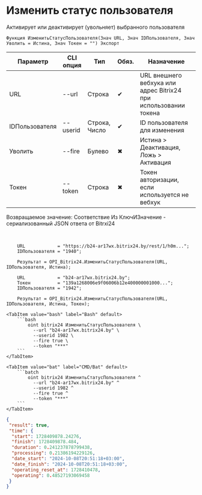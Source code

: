 ﻿---
sidebar_position: 5
description: Изменить статус пользователя и другие функции для работы с Bitrix24 в Открытом пакете интеграций - бесплатной open-source библиотеке интеграций для 1С:Предприятие 8, OneScript и CLI
keywords: [1C, 1С, 1С:Предприятие, 1С:Предприятие 8.3, API, Интеграция, Сервисы, Обмен, OneScript, CLI, Bitrix24]
---


# Изменить статус пользователя
 Активирует или деактивирует (увольняет) выбранного пользователя



`Функция ИзменитьСтатусПользователя(Знач URL, Знач IDПользователя, Знач Уволить = Истина, Знач Токен = "") Экспорт`

  | Параметр | CLI опция | Тип | Обяз. | Назначение |
  |-|-|-|-|-|
  | URL | --url | Строка | &#x2714; | URL внешнего вебхука или адрес Bitrix24 при использовании токена |
  | IDПользователя | --userid | Строка, Число | &#x2714; | ID пользователя для изменения |
  | Уволить | --fire | Булево | &#x2716; | Истина > Деактивация, Ложь > Активация |
  | Токен | --token | Строка | &#x2716; | Токен авторизации, если используется не вебхук |

  
  Возвращаемое значение:   Соответствие Из КлючИЗначение - сериализованный JSON ответа от Bitrxi24

<br/>




```bsl title="Пример использования для 1С:Предприятие/OneScript"
    URL            = "https://b24-ar17wx.bitrix24.by/rest/1/h0m...";
    IDПользователя = "1940";

    Результат = OPI_Bitrix24.ИзменитьСтатусПользователя(URL, IDПользователя, Истина);

    URL            = "b24-ar17wx.bitrix24.by";
    Токен          = "139a1268006e9f06006b12e400000001000...";
    IDПользователя = "1942";

    Результат = OPI_Bitrix24.ИзменитьСтатусПользователя(URL, IDПользователя, Истина, Токен);
```
    

 <Tabs>
  
    <TabItem value="bash" label="Bash" default>
        ```bash
            oint bitrix24 ИзменитьСтатусПользователя \
              --url "b24-ar17wx.bitrix24.by" \
              --userid 1982 \
              --fire true \
              --token "***"
        ```
    </TabItem>
  
    <TabItem value="bat" label="CMD/Bat" default>
        ```batch
            oint bitrix24 ИзменитьСтатусПользователя ^
              --url "b24-ar17wx.bitrix24.by" ^
              --userid 1982 ^
              --fire true ^
              --token "***"
        ```
    </TabItem>
</Tabs>


```json title="Результат"
{
 "result": true,
 "time": {
  "start": 1728409878.24276,
  "finish": 1728409878.484,
  "duration": 0.241237878799438,
  "processing": 0.21386194229126,
  "date_start": "2024-10-08T20:51:18+03:00",
  "date_finish": "2024-10-08T20:51:18+03:00",
  "operating_reset_at": 1728410478,
  "operating": 0.48527193069458
 }
}
```
